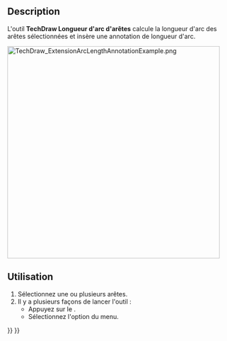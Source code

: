 <languages/>

{{Docnav/fr
|[[TechDraw_ExtensionAreaAnnotation/fr|Surface]]
|[[TechDraw_ExtensionCustomizeFormat/fr|Personnaliser l'infobulle]]
|[[TechDraw_Workbench/fr|Atelier TechDraw]]
|IconL=TechDraw_ExtensionAreaAnnotation.svg
|IconR=TechDraw_ExtensionCustomizeFormat.svg
|IconC=Workbench_TechDraw.svg
}}

{{GuiCommand/fr
|Name=TechDraw ExtensionArcLengthAnnotation
|Name/fr=TechDraw
|MenuLocation=TechDraw → Extensions : attributs/modifications → Calculer la longueur de l'arc des arêtes sélectionnées
|Workbenches=[[TechDraw_Workbench/fr|TechDraw]]
|Shortcut=
|Version=1.0
|SeeAlso=[[TechDraw_ExtensionCreateLengthArc/fr|TechDraw Longueur d'arc]]
}}

==Description==

L'outil '''TechDraw Longueur d'arc d'arêtes ''' calcule la longueur d'arc des arêtes sélectionnées et insère une annotation de longueur d'arc.

[[Image:TechDraw_ExtensionArcLengthAnnotationExample.png|480px]]
{{Caption|La longueur calculée d'une approximation de sin(x) de 0 à 2π}}

<span id="Usage"></span>
==Utilisation==

# Sélectionnez une ou plusieurs arêtes.
# Il y a plusieurs façons de lancer l'outil :
#* Appuyez sur le {{Button|[[Image:TechDraw_ExtensionArcLengthAnnotation.svg|16px]] [[TechDraw_ExtensionArcLengthAnnotation/fr|Calculer la longueur de l'arc des arêtes sélectionnées]]}}.
#* Sélectionnez l'option {{MenuCommand|TechDraw → Extensions : attributs/modifications → [[Image:TechDraw_ExtensionArcLengthAnnotation.svg|16px]] Calculer la longueur de l'arc des arêtes sélectionnées}} du menu.


{{Docnav/fr
|[[TechDraw_ExtensionAreaAnnotation/fr|Surface]]
|[[TechDraw_ExtensionCustomizeFormat/fr|Personnaliser l'infobulle]]
|[[TechDraw_Workbench/fr|Atelier TechDraw]]
|IconL=TechDraw_ExtensionAreaAnnotation.svg
|IconR=TechDraw_ExtensionCustomizeFormat.svg
|IconC=Workbench_TechDraw.svg
}}

{{TechDraw_Tools_navi{{#translation:}}}}
{{Userdocnavi{{#translation:}}}}